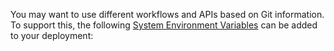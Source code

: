 
You may want to use different workflows and APIs based on Git information. To support this, the following [System Environment Variables](/docs/build-step#system-environment-variables) can be added to your deployment:

<br />

<SystemEnvVariablesTable envs={BITBUCKET_SYSTEM_ENVS} />
